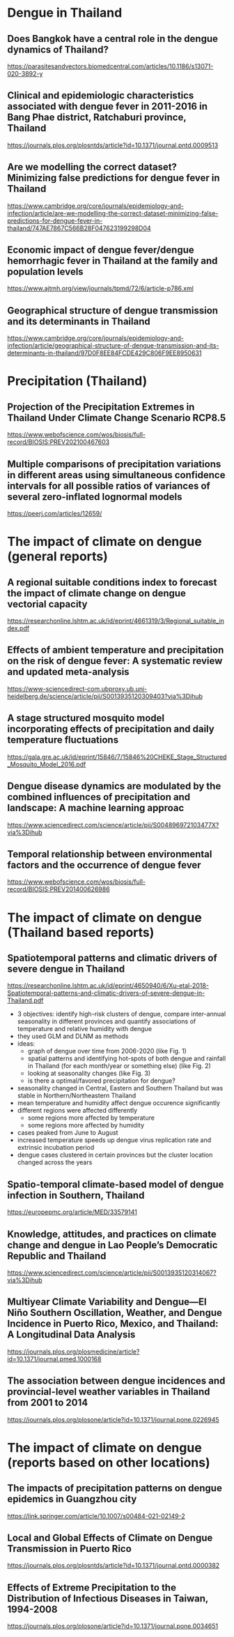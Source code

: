# Dengue in Thailand

## Does Bangkok have a central role in the dengue dynamics of Thailand?

<https://parasitesandvectors.biomedcentral.com/articles/10.1186/s13071-020-3892-y>

## Clinical and epidemiologic characteristics associated with dengue fever in 2011-2016 in Bang Phae district, Ratchaburi province, Thailand

<https://journals.plos.org/plosntds/article?id=10.1371/journal.pntd.0009513>

## Are we modelling the correct dataset? Minimizing false predictions for dengue fever in Thailand

<https://www.cambridge.org/core/journals/epidemiology-and-infection/article/are-we-modelling-the-correct-dataset-minimizing-false-predictions-for-dengue-fever-in-thailand/747AE7867C566B28F047623199298D04>

## Economic impact of dengue fever/dengue hemorrhagic fever in Thailand at the family and population levels

<https://www.ajtmh.org/view/journals/tpmd/72/6/article-p786.xml>

## Geographical structure of dengue transmission and its determinants in Thailand

<https://www.cambridge.org/core/journals/epidemiology-and-infection/article/geographical-structure-of-dengue-transmission-and-its-determinants-in-thailand/97D0F8EE84FCDE429C806F9EE8950631>

# Precipitation (Thailand)

## Projection of the Precipitation Extremes in Thailand Under Climate Change Scenario RCP8.5

<https://www.webofscience.com/wos/biosis/full-record/BIOSIS:PREV202100467603>

## Multiple comparisons of precipitation variations in different areas using simultaneous confidence intervals for all possible ratios of variances of several zero-inflated lognormal models

<https://peerj.com/articles/12659/>

# The impact of climate on dengue (general reports)

## A regional suitable conditions index to forecast the impact of climate change on dengue vectorial capacity

<https://researchonline.lshtm.ac.uk/id/eprint/4661319/3/Regional_suitable_index.pdf>

## Effects of ambient temperature and precipitation on the risk of dengue fever: A systematic review and updated meta-analysis

<https://www-sciencedirect-com.ubproxy.ub.uni-heidelberg.de/science/article/pii/S0013935120309403?via%3Dihub>

## A stage structured mosquito model incorporating effects of precipitation and daily temperature fluctuations

<https://gala.gre.ac.uk/id/eprint/15846/7/15846%20CHEKE_Stage_Structured_Mosquito_Model_2016.pdf>

## Dengue disease dynamics are modulated by the combined influences of precipitation and landscape: A machine learning approac

<https://www.sciencedirect.com/science/article/pii/S004896972103477X?via%3Dihub>

## Temporal relationship between environmental factors and the occurrence of dengue fever

<https://www.webofscience.com/wos/biosis/full-record/BIOSIS:PREV201400626986>

# The impact of climate on dengue (Thailand based reports)

## Spatiotemporal patterns and climatic drivers of severe dengue in Thailand

<https://researchonline.lshtm.ac.uk/id/eprint/4650940/6/Xu-etal-2018-Spatiotemporal-patterns-and-climatic-drivers-of-severe-dengue-in-Thailand.pdf>

-   3 objectives: identify high-risk clusters of dengue, compare inter-annual seasonality in different provinces and quantify associations of temperature and relative humidity with dengue
-   they used GLM and DLNM as methods
-   ideas:
    -   graph of dengue over time from 2006-2020 (like Fig. 1)
    -   spatial patterns and identifying hot-spots of both dengue and rainfall in Thailand (for each month/year or something else) (like Fig. 2)
    -   looking at seasonality changes (like Fig. 3)
    -   is there a optimal/favored precipitation for dengue?
-   seasonality changed in Central, Eastern and Southern Thailand but was stable in Northern/Northeastern Thailand
-   mean temperature and humidity affect dengue occurence significantly
-   different regions were affected differently
    -   some regions more affected by temperature
    -   some regions more affected by humidity
-   cases peaked from June to August
-   increased temperature speeds up dengue virus replication rate and extrinsic incubation period
-   dengue cases clustered in certain provinces but the cluster location changed across the years

## Spatio-temporal climate-based model of dengue infection in Southern, Thailand

<https://europepmc.org/article/MED/33579141>

## Knowledge, attitudes, and practices on climate change and dengue in Lao People's Democratic Republic and Thailand

<https://www.sciencedirect.com/science/article/pii/S0013935120314067?via%3Dihub>

## Multiyear Climate Variability and Dengue---El Niño Southern Oscillation, Weather, and Dengue Incidence in Puerto Rico, Mexico, and Thailand: A Longitudinal Data Analysis

<https://journals.plos.org/plosmedicine/article?id=10.1371/journal.pmed.1000168>

## The association between dengue incidences and provincial-level weather variables in Thailand from 2001 to 2014

<https://journals.plos.org/plosone/article?id=10.1371/journal.pone.0226945>

# The impact of climate on dengue (reports based on other locations)

## The impacts of precipitation patterns on dengue epidemics in Guangzhou city

<https://link.springer.com/article/10.1007/s00484-021-02149-2>

## Local and Global Effects of Climate on Dengue Transmission in Puerto Rico

<https://journals.plos.org/plosntds/article?id=10.1371/journal.pntd.0000382>

## Effects of Extreme Precipitation to the Distribution of Infectious Diseases in Taiwan, 1994-2008

<https://journals.plos.org/plosone/article?id=10.1371/journal.pone.0034651>

